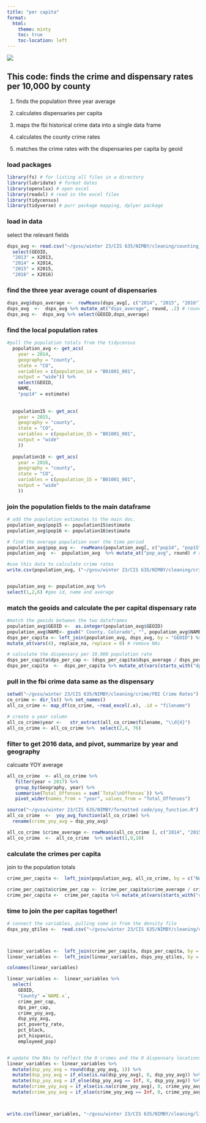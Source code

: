 ```yaml
---
title: "per capita"
format:
  html:
    theme: minty
    toc: true
    toc-location: left
---
```


![](images/per%20capita.png)

## This code: finds the crime and dispensary rates  per 10,000 by county

1.  finds the population three year average

2.  calculates dispensaries per capita

3.  maps the fbi historical crime data into a single data frame

4.  calculates the county crime rates

5.  matches the crime rates with the dispensaries per capita by geoid

### load packages

```r
library(fs) # for listing all files in a directory
library(lubridate) # format dates
library(openxlsx) # open excel
library(readxl) # read in the excel files
library(tidycensus)
library(tidyverse) # purr package mapping, dplyer package 
```

### load in data

select the relevant fields

```r
dsps_avg <- read.csv("~/gvsu/winter 23/CIS 635/NIMBY/cleaning/counting_dispensaries/dps_data_cleaned/dsps_yoy_qtiles.csv") %>% 
  select(GEOID,
  "2013" = X2013,
  "2014" = X2014,
  "2015" = X2015,
  "2016" = X2016)
```

### find the three year average count of dispensaries

```r
dsps_avg$dsps_average <-  rowMeans(dsps_avg[, c("2014", "2015", "2016")], na.rm = TRUE)
dsps_avg  <-  dsps_avg %>% mutate_at("dsps_average", round, .2) # round
dsps_avg <-  dsps_avg %>% select(GEOID,dsps_average)
```

### find the local population rates

```r
#pull the population totals from the tidycensus
  population_avg <- get_acs(
    year = 2014,
    geography = "county",
    state = "CO",
    variables = c(population_14 = "B01001_001",
    output = "wide")) %>%
    select(GEOID,
    NAME,
    "pop14" = estimate)
    
  
  population15 <- get_acs(
    year = 2015,
    geography = "county",
    state = "CO",
    variables = c(population_15 = "B01001_001",
    output = "wide"
    ))
    
  population16 <- get_acs(
    year = 2016,
    geography = "county",
    state = "CO",
    variables = c(population_15 = "B01001_001",
    output = "wide"
    ))
```

### join the population fields to the main dataframe

```r
# add the population estimates to the main doc.  
population_avg$pop15 <- population15$estimate
population_avg$pop16 <- population16$estimate

# find the average population over the time period
population_avg$pop_avg <-  rowMeans(population_avg[, c("pop14", "pop15", "pop16")], na.rm = TRUE)
population_avg  <-  population_avg  %>% mutate_at("pop_avg", round) # round

#use this data to calculate crime rates
write.csv(population_avg, ("~/gvsu/winter 23/CIS 635/NIMBY/cleaning/crime/populations_avg.csv")) 


population_avg <- population_avg %>%
select(1,2,6) #geo id, name and average
```

### match the geoids and calculate the per capital dispensary rate

```r
#match the geoids between the two dataframes
population_avg$GEOID <-  as.integer(population_avg$GEOID)
population_avg$NAME<- gsub(" County, Colorado", "", population_avg$NAME) # format the name to fit the crime
dsps_per_capita <- left_join(population_avg, dsps_avg, by = "GEOID") %>% 
mutate_at(vars(4), replace_na, replace = 0) # remove NAs

# calculate the dispensary per 10,000 population rate
dsps_per_capita$dps_per_cap <- (dsps_per_capita$dsps_average / dsps_per_capita$pop_avg) * 10000
dsps_per_capita  <-  dsps_per_capita %>% mutate_at(vars(starts_with("dps")), funs(round(., 1))) # round
```

### pull in the fbi crime data same as the dispensary

```r
setwd("~/gvsu/winter 23/CIS 635/NIMBY/cleaning/crime/FBI Crime Rates")
co_crime <- dir_ls() %>% set_names()
all_co_crime <- map_df(co_crime, ~read_excel(.x), .id = "filename")

# create a year column
all_co_crime$year <-   str_extract(all_co_crime$filename, "\\d{4}")
all_co_crime <- all_co_crime %>%  select(2,4, 76) 
```

### filter to get 2016 data, and pivot, summarize by year and geography

calcuate YOY average

```r
all_co_crime  <- all_co_crime %>% 
   filter(year < 2017) %>% 
   group_by(Geography, year) %>% 
   summarise(Total_Offenses = sum(`Total\nOffenses`)) %>% 
   pivot_wider(names_from = "year", values_from = "Total_Offenses") 

source("~/gvsu/winter 23/CIS 635/NIMBY/formatted code/yoy_function.R")
all_co_crime  <-  yoy_avg_function(all_co_crime) %>% 
  rename(crime_yoy_avg = dsp_yoy_avg)

all_co_crime $crime_average <- rowMeans(all_co_crime [, c("2014", "2015", "2016")], na.rm = TRUE) 
all_co_crime  <-  all_co_crime  %>% select(1,9,10)
```

### calculate the crimes per capita

join to the population totals

```r
crime_per_capita <-  left_join(population_avg, all_co_crime, by = c("NAME" = "Geography"))

crime_per_capita$crime_per_cap <- (crime_per_capita$crime_average / crime_per_capita$pop_avg ) * 10000
crime_per_capita <-  crime_per_capita %>% mutate_at(vars(starts_with("crime")), funs(round(., 1)))  # round
```

### time to join the per capitas together!

```r
# connect the variables, pulling some in from the density file
dsps_yoy_qtiles <-  read.csv("~/gvsu/winter 23/CIS 635/NIMBY/cleaning/counting_dispensaries/dps_data_cleaned/dsps_yoy_qtiles.csv")



linear_variables <-  left_join(crime_per_capita, dsps_per_capita, by = "GEOID")
linear_variables <-  left_join(linear_variables, dsps_yoy_qtiles, by = "GEOID")

colnames(linear_variables)

linear_variables <-  linear_variables %>% 
  select(
    GEOID,
    "County" =`NAME.x`,
    crime_per_cap,
    dps_per_cap,
    crime_yoy_avg,
    dsp_yoy_avg,
    pct_poverty_rate,
    pct_black,
    pct_hispanic,
    employeed_pop)


# update the NAs to reflect the 0 crimes and the 0 dispensary locations 
linear_variables <- linear_variables %>% 
  mutate(dsp_yoy_avg = round(dsp_yoy_avg, 1)) %>% 
  mutate(dsp_yoy_avg = if_else(is.na(dsp_yoy_avg), 0, dsp_yoy_avg)) %>%
  mutate(dsp_yoy_avg = if_else(dsp_yoy_avg == Inf, 0, dsp_yoy_avg)) %>%
  mutate(crime_yoy_avg = if_else(is.na(crime_yoy_avg), 0, crime_yoy_avg)) %>%
  mutate(crime_yoy_avg = if_else(crime_yoy_avg == Inf, 0, crime_yoy_avg))



write.csv(linear_variables, "~/gvsu/winter 23/CIS 635/NIMBY/cleaning/linear_model/variables/linear_variable.csv")
```

